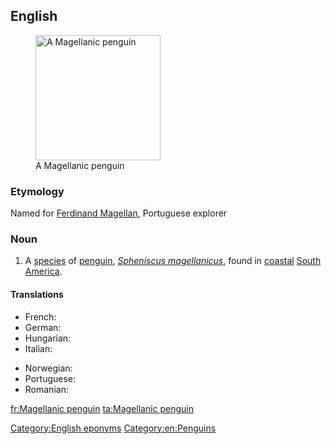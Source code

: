 ==English==
{{wikipedia}}
[[Image:Magellanic-penguin02.jpg|200px|thumb|right|A Magellanic penguin]]

===Etymology===
Named for [[w:Ferdinand Magellan|Ferdinand Magellan]], Portuguese explorer

===Noun===
{{en-noun|head=[[Magellanic]] [[penguin]]}}

# A [[species]] of [[penguin]], ''[[Spheniscus magellanicus]]'', found in [[coastal]] [[South America]]. 

====Translations====
{{trans-top|Penguin}}
* French: {{t+|fr|manchot de Magellan|m}}
* German: {{t+|de|Magellan-Pinguin|m}}
* Hungarian: {{t-|hu|Magellán-pingvin}}
* Italian: {{t-|it|pinguino di Magellano|m}}
{{trans-mid}}
* Norwegian: {{t-|no|Magellanpingvin}}
* Portuguese: {{t-|pt|pinguim-de-magalhães}}
* Romanian: {{t-|ro|pinguin Magellan|m}}
{{trans-bottom}}

[[Category:English eponyms]]
[[Category:en:Penguins]]

[[fr:Magellanic penguin]]
[[ta:Magellanic penguin]]